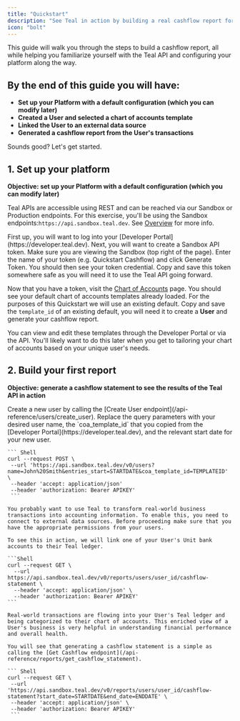 ```yaml
---
title: "Quickstart"
description: "See Teal in action by building a real cashflow report for one of your users."
icon: "bolt"
---
```


This guide will walk you through the steps to build a cashflow report, all while helping you familiarize yourself with the Teal API and configuring your platform along the way.

## By the end of this guide you will have:

- **Set up your Platform with a default configuration (which you can modify later)**
- **Created a User and selected a chart of accounts template**
- **Linked the User to an external data source**
- **Generated a cashflow report from the User's transactions**

Sounds good? Let's get started.

## 1. Set up your platform

**Objective: set up your Platform with a default configuration (which you can modify later)**

Teal APIs are accessible using REST and can be reached via our Sandbox or Production endpoints. For this exercise, you'll be using the Sandbox endpoints:`https://api.sandbox.teal.dev`. See [Overview](overview) for more info.

<AccordionGroup>
  <Accordion
    icon="circle-1"
    title="Generate a Teal Sandbox API token"
  >
  First up, you will want to log into your [Developer Portal](https://developer.teal.dev). Next, you will want to create a Sandbox API token. Make sure you are viewing the Sandbox (top right of the page). Enter the name of your token (e.g. Quickstart Cashflow) and click Generate Token. You should then see your token credential. Copy and save this token somewhere safe as you will need it to use the Teal API going forward.

  </Accordion>
  <Accordion icon="circle-2" title="Obtain default Chart of Accounts template_id">

Now that you have a token, visit the [Chart of Accounts](https://developer.teal.dev/chart_of_accounts) page. You should see your default chart of accounts templates already loaded. For the purposes of this Quickstart we will use an existing default. Copy and save the `template_id` of an existing default, you will need it to create a **User** and generate your cashflow report.

<Tip>
  You can view and edit these templates through the Developer Portal or via the
  API. You'll likely want to do this later when you get to tailoring your chart
  of accounts based on your unique user's needs.
</Tip>

  </Accordion>
</AccordionGroup>

## 2. Build your first report

**Objective: generate a cashflow statement to see the results of the Teal API in action**

<AccordionGroup>
  <Accordion
    icon="circle-1"
    title="Create a User and assign them to a Chart of Accounts"
  >
    Create a new user by calling the [Create User endpoint](/api-reference/users/create_user). Replace the query
    parameters with your desired user name, the `coa_template_id` that you
    copied from the [Developer Portal](https://developer.teal.dev), and the relevant start date for your
    new user.

    ``` Shell
    curl --request POST \
     --url 'https://api.sandbox.teal.dev/v0/users?name=John%20Smith&entries_start=STARTDATE&coa_template_id=TEMPLATEID' \
     --header 'accept: application/json'
     --header 'authorization: Bearer APIKEY'
     ```

  </Accordion>
  <Accordion icon="circle-2" title="Link User bank account to a Teal ledger">

    You probably want to use Teal to transform real-world business transactions into accounting information. To enable this, you need to connect to external data sources. Before proceeding make sure that you have the appropriate permissions from your users.

    To see this in action, we will link one of your User's Unit bank accounts to their Teal ledger.

    ```Shell
    curl --request GET \
      --url https://api.sandbox.teal.dev/v0/reports/users/user_id/cashflow-statement \
      --header 'accept: application/json' \
      --header 'authorization: Bearer APIKEY'
    ```

  </Accordion>
  <Accordion icon="circle-3" title="Generate a Cashflow Statement">

    Real-world transactions are flowing into your User's Teal ledger and being categorized to their chart of accounts. This enriched view of a User's business is very helpful in understanding financial performance and overall health.

    You will see that generating a cashflow statement is a simple as calling the [Get Cashflow endpoint](/api-reference/reports/get_cashflow_statement).

    ``` Shell
    curl --request GET \
     --url 'https://api.sandbox.teal.dev/v0/reports/users/user_id/cashflow-statement?start_date=STARTDATE&end_date=ENDDATE' \
     --header 'accept: application/json' \
     --header 'authorization: Bearer APIKEY'
     ```

  </Accordion>
</AccordionGroup>
